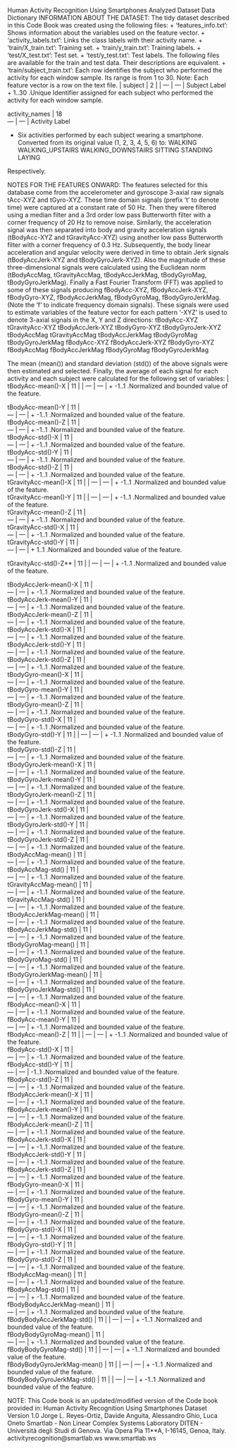Human Activity Recognition Using Smartphones Analyzed Dataset
Data Dictionary
INFORMATION ABOUT THE DATASET:
The tidy dataset described in this Code Book was created using the following files:
+ ‘features_info.txt’: Shows information about the variables used on the feature vector.
+ ‘activity_labels.txt’: Links the class labels with their activity name.
+ ‘train/X_train.txt’: Training set.
+ ‘train/y_train.txt’: Training labels.
+ ‘test/X_test.txt’: Test set.
+ ‘test/y_test.txt’: Test labels.
The following files are available for the train and test data. Their descriptions are equivalent.
+ ‘train/subject_train.txt’: Each row identifies the subject who performed the activity for each window sample. Its range is from 1 to 30.
Note: Each feature vector is a row on the text file.
| subject | 2 |
| — | — | Subject Label + 1..30 .Unique Identifier assigned for each subject who performed the activity for each window sample.

| activity_names | 18
| — | — | Activity Label
+ Six activities performed by each subject wearing a smartphone. Converted from its original value (1, 2, 3, 4, 5, 6) to:
WALKING
WALKING_UPSTAIRS
WALKING_DOWNSTAIRS
SITTING
STANDING
LAYING

Respectively.

NOTES FOR THE FEATURES ONWARD:
The features selected for this database come from the accelerometer and gyroscope 3-axial raw signals tAcc-XYZ and tGyro-XYZ. These time domain signals (prefix ‘t’ to denote time) were captured at a constant rate of 50 Hz. Then they were filtered using a median filter and a 3rd order low pass Butterworth filter with a corner frequency of 20 Hz to remove noise. Similarly, the acceleration signal was then separated into body and gravity acceleration signals (tBodyAcc-XYZ and tGravityAcc-XYZ) using another low pass Butterworth filter with a corner frequency of 0.3 Hz.
Subsequently, the body linear acceleration and angular velocity were derived in time to obtain Jerk signals (tBodyAccJerk-XYZ and tBodyGyroJerk-XYZ). Also the magnitude of these three-dimensional signals were calculated using the Euclidean norm (tBodyAccMag, tGravityAccMag, tBodyAccJerkMag, tBodyGyroMag, tBodyGyroJerkMag).
Finally a Fast Fourier Transform (FFT) was applied to some of these signals producing fBodyAcc-XYZ, fBodyAccJerk-XYZ, fBodyGyro-XYZ, fBodyAccJerkMag, fBodyGyroMag, fBodyGyroJerkMag. (Note the ‘f’ to indicate frequency domain signals).
These signals were used to estimate variables of the feature vector for each pattern
‘-XYZ’ is used to denote 3-axial signals in the X, Y and Z directions:
tBodyAcc-XYZ
tGravityAcc-XYZ
tBodyAccJerk-XYZ
tBodyGyro-XYZ
tBodyGyroJerk-XYZ
tBodyAccMag
tGravityAccMag
tBodyAccJerkMag
tBodyGyroMag
tBodyGyroJerkMag
fBodyAcc-XYZ
fBodyAccJerk-XYZ
fBodyGyro-XYZ
fBodyAccMag
fBodyAccJerkMag
fBodyGyroMag
fBodyGyroJerkMag

The mean (mean()) and standard deviation (std()) of the above signals were then estimated and selected. Finally, the average of each signal for each activity and each subject were calculated for the following set of variables:
| tBodyAcc-mean()-X | 11 | | — | — | + -1..1 .Normalized and bounded value of the feature.

| tBodyAcc-mean()-Y | 11 |
| — | — | + -1..1 .Normalized and bounded value of the feature.

| tBodyAcc-mean()-Z | 11 |
| — | — | + -1..1 .Normalized and bounded value of the feature.

| tBodyAcc-std()-X | 11 |
| — | — | + -1..1 .Normalized and bounded value of the feature.

| tBodyAcc-std()-Y | 11 |
| — | — | + -1..1 .Normalized and bounded value of the feature.

| tBodyAcc-std()-Z | 11 |
| — | — | + -1..1 .Normalized and bounded value of the feature.

| tGravityAcc-mean()-X | 11 | | — | — | + -1..1 .Normalized and bounded value of the feature.

| tGravityAcc-mean()-Y | 11 | | — | — | + -1..1 .Normalized and bounded value of the feature.

| tGravityAcc-mean()-Z | 11 |
| — | — | + -1..1 .Normalized and bounded value of the feature.

| tGravityAcc-std()-X | 11 |
| — | — | + -1..1 .Normalized and bounded value of the feature.

| tGravityAcc-std()-Y | 11 |
| — | — | + 1..1 .Normalized and bounded value of the feature.

tGravityAcc-std()-Z** | 11 |
| — | — | + -1..1 .Normalized and bounded value of the feature.

| tBodyAccJerk-mean()-X | 11 |
| — | — | + -1..1 .Normalized and bounded value of the feature.

| tBodyAccJerk-mean()-Y | 11 |
| — | — | + -1..1 .Normalized and bounded value of the feature.

| tBodyAccJerk-mean()-Z | 11 |
| — | — | + -1..1 .Normalized and bounded value of the feature.

| tBodyAccJerk-std()-X | 11 |
| — | — | + -1..1 .Normalized and bounded value of the feature.

| tBodyAccJerk-std()-Y | 11 |
| — | — | + -1..1 .Normalized and bounded value of the feature.

| tBodyAccJerk-std()-Z | 11 |
| — | — | + -1..1 .Normalized and bounded value of the feature.

| tBodyGyro-mean()-X | 11 |
| — | — | + -1..1 .Normalized and bounded value of the feature.

| tBodyGyro-mean()-Y | 11 |
| — | — | + -1..1 .Normalized and bounded value of the feature.

| tBodyGyro-mean()-Z | 11 |
| — | — | + -1..1 .Normalized and bounded value of the feature.

| tBodyGyro-std()-X | 11 |
| — | — | + -1..1 .Normalized and bounded value of the feature.

| tBodyGyro-std()-Y | 11 | | — | — | + -1..1 .Normalized and bounded value of the feature.

| tBodyGyro-std()-Z | 11 |
| — | — | + -1..1 .Normalized and bounded value of the feature.

| tBodyGyroJerk-mean()-X | 11 |
| — | — | + -1..1 .Normalized and bounded value of the feature.

| tBodyGyroJerk-mean()-Y | 11 |
| — | — | + -1..1 .Normalized and bounded value of the feature.

| tBodyGyroJerk-mean()-Z | 11 |
| — | — | + -1..1 .Normalized and bounded value of the feature.

| tBodyGyroJerk-std()-X | 11 |
| — | — | + -1..1 .Normalized and bounded value of the feature.

| tBodyGyroJerk-std()-Y | 11 |
| — | — | + -1..1 .Normalized and bounded value of the feature.

| tBodyGyroJerk-std()-Z | 11 |
| — | — | + -1..1 .Normalized and bounded value of the feature.

| tBodyAccMag-mean() | 11 |
| — | — | + -1..1 .Normalized and bounded value of the feature.

| tBodyAccMag-std() | 11 |
| — | — | + -1..1 .Normalized and bounded value of the feature.

| tGravityAccMag-mean() | 11 |
| — | — | + -1..1 .Normalized and bounded value of the feature.

| tGravityAccMag-std() | 11 |
| — | — | + -1..1 .Normalized and bounded value of the feature.

| tBodyAccJerkMag-mean() | 11 |
| — | — | + -1..1 .Normalized and bounded value of the feature.

| tBodyAccJerkMag-std() | 11 |
| — | — | + -1..1 .Normalized and bounded value of the feature.

| tBodyGyroMag-mean() | 11 |
| — | — | + -1..1 .Normalized and bounded value of the feature.

| tBodyGyroMag-std() | 11 |
| — | — | + -1..1 .Normalized and bounded value of the feature.

| tBodyGyroJerkMag-mean() | 11 |
| — | — | + -1..1 .Normalized and bounded value of the feature.

| tBodyGyroJerkMag-std() | 11 |
| — | — | + -1..1 .Normalized and bounded value of the feature.

| fBodyAcc-mean()-X | 11 |
| — | — | + -1..1 .Normalized and bounded value of the feature.

| fBodyAcc-mean()-Y | 11 |
| — | — | + -1..1 .Normalized and bounded value of the feature.

| fBodyAcc-mean()-Z | 11 | | — | — | + -1..1 .Normalized and bounded value of the feature.

| fBodyAcc-std()-X | 11 |
| — | — | + -1..1 .Normalized and bounded value of the feature.

| fBodyAcc-std()-Y | 11 |
| — | — | -1..1 .Normalized and bounded value of the feature.

| fBodyAcc-std()-Z | 11 |
| — | — | + -1..1 .Normalized and bounded value of the feature.

| fBodyAccJerk-mean()-X | 11 |
| — | — | + -1..1 .Normalized and bounded value of the feature.

| fBodyAccJerk-mean()-Y | 11 |
| — | — | + -1..1 .Normalized and bounded value of the feature.

| fBodyAccJerk-mean()-Z | 11 |
| — | — | + -1..1 .Normalized and bounded value of the feature.

| fBodyAccJerk-std()-X | 11 |
| — | — | + -1..1 .Normalized and bounded value of the feature.

| fBodyAccJerk-std()-Y | 11 |
| — | — | + -1..1 .Normalized and bounded value of the feature.

| fBodyAccJerk-std()-Z | 11 |
| — | — | + -1..1 .Normalized and bounded value of the feature.

| fBodyGyro-mean()-X | 11 |
| — | — | + -1..1 .Normalized and bounded value of the feature.

| fBodyGyro-mean()-Y | 11 |
| — | — | + -1..1 .Normalized and bounded value of the feature.

| fBodyGyro-mean()-Z | 11 |
| — | — | + -1..1 .Normalized and bounded value of the feature.

| fBodyGyro-std()-X | 11 |
| — | — | + -1..1 .Normalized and bounded value of the feature.

| fBodyGyro-std()-Y | 11 |
| — | — | + -1..1 .Normalized and bounded value of the feature.

| fBodyGyro-std()-Z | 11 |
| — | — | + -1..1 .Normalized and bounded value of the feature.

| fBodyAccMag-mean() | 11 |
| — | — | + -1..1 .Normalized and bounded value of the feature.

| fBodyAccMag-std() | 11 |
| — | — | + -1..1 .Normalized and bounded value of the feature.

| fBodyBodyAccJerkMag-mean() | 11 |
| — | — | + -1..1 .Normalized and bounded value of the feature.

| fBodyBodyAccJerkMag-std() | 11 | | — | — | + -1..1 .Normalized and bounded value of the feature.

| fBodyBodyGyroMag-mean() | 11 |
| — | — | + -1..1 .Normalized and bounded value of the feature.

| fBodyBodyGyroMag-std() | 11 | | — | — | + -1..1 .Normalized and bounded value of the feature.

| fBodyBodyGyroJerkMag-mean() | 11 | | — | — | + -1..1 .Normalized and bounded value of the feature.

| fBodyBodyGyroJerkMag-std() | 11 | | — | — | + -1..1 .Normalized and bounded value of the feature.

NOTE:
This Code book is an updated/modified version of the Code book provided in:
Human Activity Recognition Using Smartphones Dataset
Version 1.0
Jorge L. Reyes-Ortiz, Davide Anguita, Alessandro Ghio, Luca Oneto Smartlab - Non Linear Complex Systems Laboratory DITEN - Università degli Studi di Genova. Via Opera Pia 11**A, I-16145, Genoa, Italy. activityrecognition@smartlab.ws www.smartlab.ws
